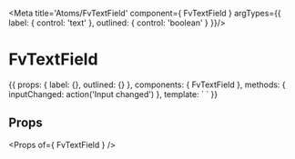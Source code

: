 
<Meta title='Atoms/FvTextField' component={ FvTextField } argTypes={{
  label: { control: 'text' },
  outlined: { control: 'boolean' }
}}/>

# FvTextField

<Canvas>
<Story name='Common' height='150px' args={{
  label: 'Label',
  outlined: true
}}>{{
  props: {
    label: {},
    outlined: {}
  },
  components: { FvTextField },
  methods: {
    inputChanged: action('Input changed')
  },
  template: `<FvTextField
    :label="label"
    :outlined="outlined"
    @input="inputChanged"
  >
  </FvTextField>`
}}</Story>
</Canvas>

## Props

<Props of={ FvTextField } />
